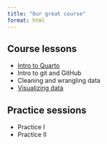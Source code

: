 ```yaml
---
title: "Our great course"
format: html
---
```


## Course lessons

- [Intro to Quarto](scripts/Intro-quarto.html)
- Intro to git and GitHub
- Cleaning and wrangling data
- [Visualizing data](spripts/viz-intro.html)

## Practice sessions

- Practice I
- Practice II
